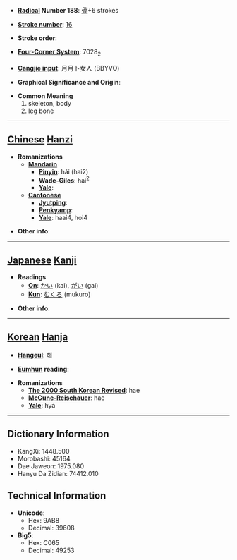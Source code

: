 * '''[[Wiktionary:Chinese radical index| Radical]] Number 188''': [[Wiktionary:Chinese radical index 骨|骨]]+6 strokes

* '''[[Wiktionary:Chinese total strokes index|Stroke number]]''': [[Wiktionary:Chinese total strokes index 16|16]]

* '''Stroke order''': 

* '''[[Wiktionary:Chinese four corner index|Four-Corner System]]''': 7028<sub>2</sub>

* '''[[Wiktionary:Chinese Cangjie index|Cangjie input]]''': 月月卜女人 (BBYVO)

* '''Graphical Significance and Origin''': 

* '''Common Meaning'''
*#skeleton, body
*# leg bone


----

== [[Chinese]] [[Hanzi]] ==

* '''Romanizations'''
** '''[[Mandarin]]'''
*** '''[[Pinyin]]''': hái (hai2)
*** '''[[Wade-Giles]]''': hai<sup>2</sup>
*** '''[[Yale]]''': 
** '''[[Cantonese]]'''
*** '''[[Jyutping]]''':
*** '''[[Penkyamp]]''': 
*** '''[[Yale]]''': haai4, hoi4

* '''Other info''': 

----

== [[Japanese]] [[Kanji]] ==

* '''Readings'''
** '''[[On]]''': [[かい]] (kai), [[がい]] (gai)
** '''[[Kun]]''': [[むくろ]] (mukuro)

* '''Other info''':  

----

== [[Korean]] [[Hanja]] ==

* '''[[Hangeul]]''': 해

* '''[[Eumhun]] reading''': 

* '''Romanizations'''
** '''[[The 2000 South Korean Revised Romanization|The 2000 South Korean Revised]]''': hae
** '''[[McCune-Reischauer]]''': hae
** '''[[Yale]]''': hya

----

== Dictionary Information ==

* KangXi: 1448.500
* Morobashi: 45164
* Dae Jaweon: 1975.080
* Hanyu Da Zidian: 74412.010

== Technical Information ==

* '''Unicode''':
** Hex: 9AB8
** Decimal: 39608
* '''Big5''':
** Hex: C065
** Decimal: 49253